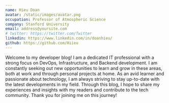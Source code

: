 ```yaml
---
name: Hieu Doan
avatar: /static/images/avatar.png
occupation: Professor of Atmospheric Science
company: Stanford University
email: address@yoursite.com
# twitter: https://twitter.com/Twitter
linkedin: https://www.linkedin.com/in/doanhieu/
github: https://github.com/Hiieu
---
```


Welcome to my developer blog! I am a dedicated IT professional with a strong focus on DevOps, Infrastructure, and Backend development. I am constantly seeking out new opportunities to learn and grow in these areas, both at work and through personal projects at home. As an avid learner and passionate about technology, I am always striving to stay up-to-date with the latest developments in my field. Through this blog, I hope to share my experiences and insights with my readers and contribute to the tech community. Thank you for joining me on this journey!
